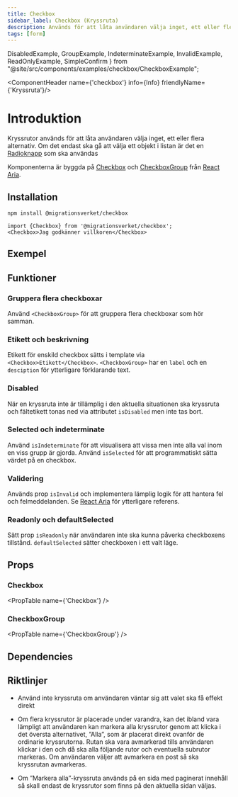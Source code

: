 ```yaml
---
title: Checkbox
sidebar_label: Checkbox (Kryssruta)
description: Används för att låta användaren välja inget, ett eller flera alternativ.
tags: [form]
---
```


  DisabledExample,
  GroupExample,
  IndeterminateExample, InvalidExample, ReadOnlyExample,
  SimpleConfirm
} from "@site/src/components/examples/checkbox/CheckboxExample";

<ComponentHeader name={'checkbox'} info={Info} friendlyName={'Kryssruta'}/>

# Introduktion

Kryssrutor används för att låta användaren välja inget, ett eller flera alternativ. Om det endast ska gå att välja ett objekt i listan är det en [Radioknapp](./radio.mdx) som ska användas

Komponenterna är byggda på [Checkbox](https://react-spectrum.adobe.com/react-aria/Checkbox.html) och
[CheckboxGroup](https://react-spectrum.adobe.com/react-aria/CheckboxGroup.html) från [React Aria](https://react-spectrum.adobe.com/react-aria/components.html).

## Installation

```bash npm2yarn
npm install @migrationsverket/checkbox
```
```tsx
import {Checkbox} from '@migrationsverket/checkbox';
<Checkbox>Jag godkänner villkoren</Checkbox>
```

## Exempel
<SimpleConfirm />

## Funktioner

### Gruppera flera checkboxar

Använd `<CheckboxGroup>` för att gruppera flera checkboxar som hör samman.

<GroupExample/>


### Etikett och beskrivning

Etikett för enskild checkbox sätts i template via `<Checkbox>Etikett</Checkbox>`. `<CheckboxGroup>` har en `label` och en `desciption` för ytterligare förklarande text.

<InfoBanner type="info" title="Info" message="Fältetikett ska inledas med en stor bokstav och inte följas av punkt." />

### Disabled

När en kryssruta inte är tillämplig i den aktuella situationen ska kryssruta och fältetikett tonas ned via attributet `isDisabled` men inte tas bort.

<DisabledExample/>


### Selected och indeterminate

Använd `isIndeterminate` för att visualisera att vissa men inte alla val inom en viss grupp är gjorda.
Använd `isSelected` för att programmatiskt sätta värdet på en checkbox.

<IndeterminateExample/>

### Validering

Används prop `isInvalid` och implementera lämplig logik för att hantera fel och felmeddelanden. Se [React Aria](https://react-spectrum.adobe.com/react-aria/CheckboxGroup.html#validation)
för ytterligare referens.

<InvalidExample/>

### Readonly och defaultSelected

Sätt prop `isReadonly` när användaren inte ska kunna påverka checkboxens tillstånd. `defaultSelected` sätter checkboxen i ett
valt läge.

<ReadOnlyExample/>


## Props

### Checkbox

<PropTable name={'Checkbox'} />

### CheckboxGroup

<PropTable name={'CheckboxGroup'} />

## Dependencies

<ComponentFooter info={Info}/>

## Riktlinjer

- Använd inte kryssruta om användaren väntar sig att valet ska få effekt direkt

- Om flera kryssrutor är placerade under varandra, kan det ibland vara lämpligt att användaren kan markera alla kryssrutor
genom att klicka i det översta alternativet, ”Alla”, som är placerat direkt ovanför de ordinarie kryssrutorna.
Rutan ska vara avmarkerad tills användaren klickar i den och då ska alla följande rutor och eventuella subrutor markeras.
Om användaren väljer att avmarkera en post så ska kryssrutan avmarkeras.

- Om ”Markera alla”-kryssruta används på en sida med paginerat innehåll så skall endast de kryssrutor som finns på den aktuella sidan väljas.
